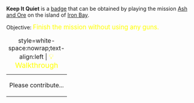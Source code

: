'''Keep It Quiet''' is a [[Badges|badge]] that can be obtained by playing the mission [[Ash and Ore]] on the island of [[Iron Bay]].

Objective: <big style="color:yellow">Finish the mission without using any guns.</big>

{| class="mw-collapsible mw-collapsed"
|+ style=white-space:nowrap;text-align:left | <big style="color:yellow">💡 Walkthrough</big>
|-
| Please contribute...
|}